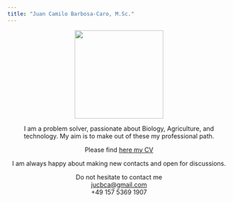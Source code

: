 ```yaml
---
title: "Juan Camilo Barbosa-Caro, M.Sc."
---
```



<center>
![](images/FOTO.png){width=200}

I am a problem solver, passionate about Biology, Agriculture, and technology.
My aim is to make out of these my professional path. 


Please find [here my CV](images/CV.complete.pdf)


I am always happy about making new contacts and open for discussions.

Do not hesitate to contact me<br> 
[jucbca@gmail.com](mailto:jucbca@gmail.com)<br>
+49 157 5369 1907
</center>
